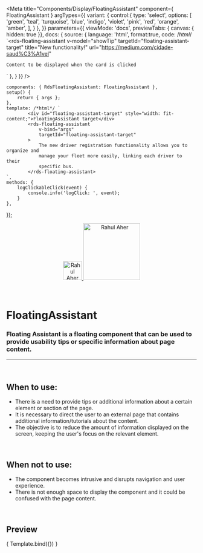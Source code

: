 
<Meta
	title="Components/Display/FloatingAssistant"
	component={ FloatingAssistant }
	argTypes={{
		variant: {
			control:{
				type: 'select',
				options: [
					'green',
					'teal',
					'turquoise',
					'blue',
					'indigo',
					'violet',
					'pink',
					'red',
					'orange',
					'amber',
				],
			}
		},
	}}
	parameters={{
		viewMode: 'docs',
		previewTabs: { canvas: { hidden: true }},
		docs: {
			source: {
				language: 'html',
				format:true,
				code: /*html*/ 
`<rds-floating-assistant
	v-model="showTip"
	targetId="floating-assistant-target"
	title="New functionality!"
	url="https://medium.com/cidade-saud%C3%A1vel"
>
	Content to be displayed when the card is clicked
</rds-floating-assistant>`
},
		}
	}}
/>

	components: { RdsFloatingAssistant: FloatingAssistant },
	setup() {
		return { args };
	},
	template: /*html*/ `
			<div id="floating-assistant-target" style="width: fit-content;">FloatingAssistant target</div>
			<rds-floating-assistant
				v-bind="args"
				targetId="floating-assistant-target"
			>
				The new driver registration functionality allows you to organize and
				manage your fleet more easily, linking each driver to their
				specific bus.
			</rds-floating-assistant>
	`,
	methods: {
		logClickableClick(event) {
			console.info('logClick: ', event);
		}
	},
});

<div align="center" style={{display: 'flex'}}>
    <a href="https://rahulaher.netlify.app">
        <img src="https://rahulaher.netlify.app/img/logo/glyph-black-colored.svg" alt="Rahul Aher logo" width="50" />
        <img src="https://rahulaher.netlify.app/img/logo/word-black-colored.svg" alt="Rahul Aher" width="150" />
    </a>
    </a>
    </a>
</div>

<br />
<br />

# FloatingAssistant

### Floating Assistant is a floating component that can be used to provide usability tips or specific information about page content.
---
<br />

## When to use:
- There is a need to provide tips or additional information about a certain element or section of the page.
- It is necessary to direct the user to an external page that contains additional information/tutorials about the content.
- The objective is to reduce the amount of information displayed on the screen, keeping the user's focus on the relevant element.


<br />

## When not to use:
- The component becomes intrusive and disrupts navigation and user experience.
- There is not enough space to display the component and it could be confused with the page content.

<br />

## Preview

<Canvas>
	<Story
		name="FloatingAssistant"
		args={{
			modelValue: true,
			url: 'https://rahulaher.netlify.app/',
		}}
	>
		{ Template.bind({}) }
	</Story>
</Canvas>

<ArgsTable story="FloatingAssistant" />
